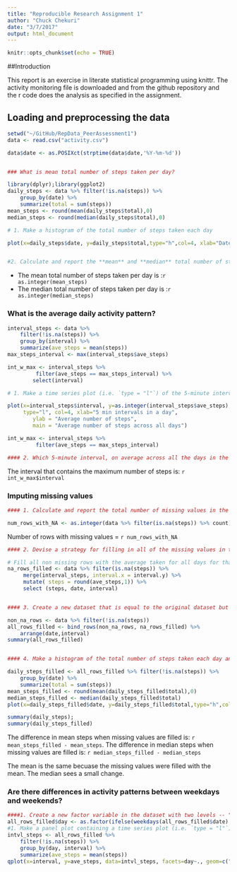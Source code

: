 ```yaml
---
title: "Reproducible Research Assignment 1"
author: "Chuck Chekuri"
date: "3/7/2017"
output: html_document
---
```


```r
knitr::opts_chunk$set(echo = TRUE)
```

##Introduction

This report is an exercise in literate statistical programming using knittr. The activity monitoring file is downloaded and from the github repository and the r code does the analysis as specified in the assignment.


## Loading and preprocessing the data
```r
setwd("~/GitHub/RepData_PeerAssessment1")
data <- read.csv("activity.csv")

data$date <- as.POSIXct(strptime(data$date,'%Y-%m-%d'))


### What is mean total number of steps taken per day?

library(dplyr);library(ggplot2)
daily_steps <- data %>% filter(!is.na(steps)) %>% 
	group_by(date) %>% 
	summarize(total = sum(steps))
mean_steps <- round(mean(daily_steps$total),0)
median_steps <- round(median(daily_steps$total),0)

# 1. Make a histogram of the total number of steps taken each day

plot(x=daily_steps$date, y=daily_steps$total,type="h",col=4, xlab="Date", ylab="No. of Steps", main="Total Number of Stpes Taken Each Day")


#2. Calculate and report the **mean** and **median** total number of steps taken per day
```
- The mean total number of steps taken per day is :`r as.integer(mean_steps)`
- The median total number of steps taken per day is :`r as.integer(median_steps)`


### What is the average daily activity pattern?
``` r
interval_steps <- data %>%  
	filter(!is.na(steps)) %>%  
	group_by(interval) %>%  
	summarize(ave_steps = mean(steps))  
max_steps_interval <- max(interval_steps$ave_steps)  

int_w_max <- interval_steps %>%  
	     filter(ave_steps == max_steps_interval) %>%  
	    select(interval)

# 1. Make a time series plot (i.e. `type = "l"`) of the 5-minute interval (x-axis) and the average number of steps taken, averaged across all days (y-axis)

plot(x=interval_steps$interval, y=as.integer(interval_steps$ave_steps), 
     type="l", col=4, xlab="5 min intervals in a day",
        ylab = "Average number of steps",
        main = "Average number of steps across all days")

int_w_max <- interval_steps %>% 
	     filter(ave_steps == max_steps_interval)

#### 2. Which 5-minute interval, on average across all the days in the dataset, contains the maximum number of steps?
```
The interval that contains the maximum number of steps is: `r int_w_max$interval` 

### Imputing missing values  
```r
#### 1. Calculate and report the total number of missing values in the dataset (i.e. the total number of rows with `NA`s)  

num_rows_with_NA <- as.integer(data %>% filter(is.na(steps)) %>% count)

```
Number of rows with missing values = `r num_rows_with_NA`
  
```r
#### 2. Devise a strategy for filling in all of the missing values in the dataset. 

# Fill all non missing rows with the average taken for all days for that interval.
na_rows_filled <- data %>% filter(is.na(steps)) %>% 
     merge(interval_steps, interval.x = interval.y) %>% 
     mutate( steps = round(ave_steps,1)) %>%
     select (steps, date, interval) 


#### 3. Create a new dataset that is equal to the original dataset but with the missing data filled in.

non_na_rows <- data %>% filter(!is.na(steps)) 
all_rows_filled <- bind_rows(non_na_rows, na_rows_filled) %>%
	arrange(date,interval)
summary(all_rows_filled)


#### 4. Make a histogram of the total number of steps taken each day and Calculate and report the **mean** and **median** total number of steps taken per day. Do these values differ from the estimates from the first part of the assignment? What is the impact of imputing missing data on the estimates of the total daily number of steps?

daily_steps_filled <- all_rows_filled %>% filter(!is.na(steps)) %>% 
	group_by(date) %>% 
	summarize(total = sum(steps))
mean_steps_filled <- round(mean(daily_steps_filled$total),0)
median_steps_filled <- median(daily_steps_filled$total)
plot(x=daily_steps_filled$date, y=daily_steps_filled$total,type="h",col=4, xlab="Date", ylab="No. of Steps", main="Total Number of Stpes Taken Each Day")

summary(daily_steps);
summary(daily_steps_filled)
```


The difference in mean steps when missing values are filled is: `r mean_steps_filled - mean_steps`.
The difference in median steps when missing values are filled is: `r median_steps_filled - median_steps`

The mean is the same becuase the missing values were filled with the mean. The median sees a small change.

### Are there differences in activity patterns between weekdays and weekends?
```r
####1. Create a new factor variable in the dataset with two levels -- "weekday" and "weekend" indicating whether a given date is a weekday or weekend day.
all_rows_filled$day <- as.factor(ifelse(weekdays(all_rows_filled$date) %in% c("Saturday", "Sunday"), "weekend", "weekday"))
#1. Make a panel plot containing a time series plot (i.e. `type = "l"`) of the 5-minute interval (x-axis) and the average number of steps taken, averaged across all weekday days or weekend days (y-axis). The plot should look something like the following, which was created using **simulated data**:
intvl_steps <- all_rows_filled %>%  
	filter(!is.na(steps)) %>%  
	group_by(day, interval) %>%  
	summarize(ave_steps = mean(steps))  
qplot(x=interval, y=ave_steps, data=intvl_steps, facets=day~., geom=c("line"),xlab="Interval",ylab="Number of Steps")

```

